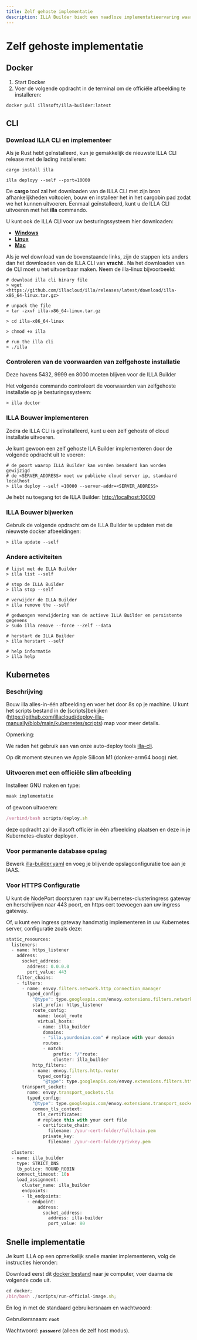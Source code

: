 ```yaml
---
title: Zelf gehoste implementatie
description: ILLA Builder biedt een naadloze implementatieervaring waarmee je ILLA Builder kunt implementeren met een verbazingwekkende snelheid binnen je eigen Virtual Private Cloud (VPC).
---
```


# Zelf gehoste implementatie

## Docker

1.  Start Docker
2.  Voer de volgende opdracht in de terminal om de officiële afbeelding te installeren:

`docker pull illasoft/illa-builder:latest`

## CLI

### Download ILLA CLI en implementeer

Als je Rust hebt geïnstalleerd, kun je gemakkelijk de nieuwste ILLA CLI release met de lading installeren:

`cargo install illa`

`illa deployy --self --port=10000`

De **cargo** tool zal het downloaden van de ILLA CLI met zijn bron afhankelijkheden voltooien, bouw en installeer het in het cargobin pad zodat we het kunnen uitvoeren. Eenmaal geïnstalleerd, kunt u de ILLA CLI uitvoeren met het **illa** commando.

U kunt ook de ILLA CLI voor uw besturingssysteem hier downloaden:

-   **[Windows](https://github.com/illacloud/illa/releases/latest/download/illa-x86_64-win.zip)**
-   **[Linux](https://github.com/illacloud/illa/releases/latest/download/illa-x86_64-linux.tar.gz)**
-   **[Mac](https://github.com/illacloud/illa/releases/latest/download/illa-x86_64-macos.tar.gz)**

Als je wel download van de bovenstaande links, zijn de stappen iets anders dan het downloaden van de ILLA CLI van **vracht** . Na het downloaden van de CLI moet u het uitvoerbaar maken. Neem de illa-linux bijvoorbeeld:

```Plaintext
# download illa cli binary file
> wget <https://github.com/illacloud/illa/releases/latest/download/illa-x86_64-linux.tar.gz>

# unpack the file
> tar -zxvf illa-x86_64-linux.tar.gz

> cd illa-x86_64-linux

> chmod +x illa

# run the illa cli
> ./illa
```

### Controleren van de voorwaarden van zelfgehoste installatie

Deze havens 5432, 9999 en 8000 moeten blijven voor de ILLA Builder

Het volgende commando controleert de voorwaarden van zelfgehoste installatie op je besturingssysteem:

```Plaintext
> illa doctor
```

### ILLA Bouwer implementeren

Zodra de ILLA CLI is geïnstalleerd, kunt u een zelf gehoste of cloud installatie uitvoeren.

Je kunt gewoon een zelf gehoste ILA Builder implementeren door de volgende opdracht uit te voeren:

```Plaintext
# de poort waarop ILLA Builder kan worden benaderd kan worden gewijzigd
# de <SERVER_ADDRESS> moet uw publieke cloud server ip, standaard localhost
> illa deploy --self =10000 --server-addr=<SERVER_ADDRESS>
```

Je hebt nu toegang tot de ILLA Builder: <http://localhost:10000>

### ILLA Bouwer bijwerken

Gebruik de volgende opdracht om de ILLA Builder te updaten met de nieuwste docker afbeeldingen:

```Plaintext
> illa update --self
```

### Andere activiteiten

```Plaintext
# lijst met de ILLA Builder
> illa list --self

# stop de ILLA Builder
> illa stop --self

# verwijder de ILLA Builder
> illa remove the --self

# gedwongen verwijdering van de actieve ILLA Builder en persistente gegevens
> sudo illa remove --force --Zelf --data

# herstart de ILLA Builder
> illa herstart --self

# help informatie
> illa help
```

## Kubernetes

### Beschrijving

Bouw illa alles-in-één afbeelding en voer het door 8s op je machine. U kunt het scripts bestand in de [scripts]bekijken (https://github.com/illacloud/deploy-illa-manually/blob/main/kubernetes/scripts) map voor meer details.

Opmerking:

We raden het gebruik aan van onze auto-deploy tools [illa-cli](https://github.com/illacloud/illa).

Op dit moment steunen we Apple Silicon M1 (donker-arm64 boog) niet.

### Uitvoeren met een officiële slim afbeelding

Installeer GNU maken en type:

```JavaScript
maak implementatie
```

of gewoon uitvoeren:

```JavaScript
/verbind/bash scripts/deploy.sh
```

deze opdracht zal de illasoft officiër in één afbeelding plaatsen en deze in je Kubernetes-cluster deployen.

### Voor permanente database opslag

Bewerk [illa-builder.yaml](https://github.com/illacloud/deploy-illa-manually/blob/kubernetes/illa-builder.yaml) en voeg je blijvende opslagconfiguratie toe aan je IAAS.

### Voor HTTPS Configuratie

U kunt de NodePort doorsturen naar uw Kubernetes-clusteringress gateway en herschrijven naar 443 poort, en https cert toevoegen aan uw ingress gateway.

Of, u kunt een ingress gateway handmatig implementeren in uw Kubernetes server, configuratie zoals deze:

```JavaScript
static_resources:
  listeners:
  - name: https_listener
    address:
      socket_address:
        address: 0.0.0.0
        port_value: 443
    filter_chains:
    - filters:
      - name: envoy.filters.network.http_connection_manager
        typed_config:
          "@type": type.googleapis.com/envoy.extensions.filters.network.http_connection_manager.v3.HttpConnectionManager
          stat_prefix: https_listener
          route_config:
            name: local_route
            virtual_hosts:
            - name: illa_builder
              domains:
              - "illa.yourdomian.com" # replace with your domain
              routes:
              - match:
                  prefix: "/"route:
                  cluster: illa_builder
          http_filters:
          - name: envoy.filters.http.router
            typed_config:
              "@type": type.googleapis.com/envoy.extensions.filters.http.router.v3.Router
      transport_socket:
        name: envoy.transport_sockets.tls
        typed_config:
          "@type": type.googleapis.com/envoy.extensions.transport_sockets.tls.v3.DownstreamTlsContext
          common_tls_context:
            tls_certificates:
            # replace this with your cert file
            - certificate_chain:
                filename: /your-cert-folder/fullchain.pem
              private_key:
                filename: /your-cert-folder/privkey.pem

  clusters:
  - name: illa_builder
    type: STRICT_DNS
    lb_policy: ROUND_ROBIN
    connect_timeout: 10s
    load_assignment:
      cluster_name: illa_builder
      endpoints:
      - lb_endpoints:
        - endpoint:
            address:
              socket_address:
                address: illa-builder
                port_value: 80
```

## Snelle implementatie

Je kunt ILLA op een opmerkelijk snelle manier implementeren, volg de instructies hieronder:

Download eerst dit [docker bestand](https://github.com/illacloud/deploy-illa-manually/tree/main/docker) naar je computer, voer daarna de volgende code uit.

```JavaScript
cd docker;
/bin/bash ./scripts/run-official-image.sh;
```

En log in met de standaard gebruikersnaam en wachtwoord:

Gebruikersnaam: **`root`**

Wachtwoord: **`password`** (alleen de zelf host modus).

